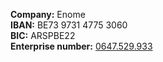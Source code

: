 **Company:** Enome  
**IBAN:** BE73 9731 4775 3060  
**BIC:** ARSPBE22  
**Enterprise number:** [0647.529.933](https://kbopub.economie.fgov.be/kbopub/zoeknummerform.html?nummer=0647529933&actionLu=Zoek)